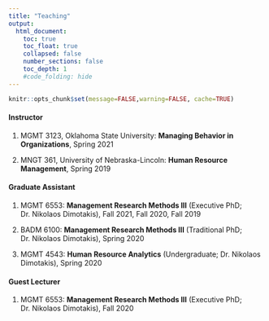 ```yaml
---
title: "Teaching"
output:
  html_document:
    toc: true
    toc_float: true
    collapsed: false
    number_sections: false
    toc_depth: 1
    #code_folding: hide
---
```


```r
knitr::opts_chunk$set(message=FALSE,warning=FALSE, cache=TRUE)
```

#### Instructor
1. MGMT 3123, Oklahoma State University: **Managing Behavior in Organizations**, Spring 2021 

2. MNGT 361, University of Nebraska-Lincoln: **Human Resource Management**, Spring 2019 

#### Graduate Assistant
1. MGMT 6553: **Management Research Methods III** (Executive PhD; Dr. Nikolaos Dimotakis), Fall 2021, Fall 2020, Fall 2019

2. BADM 6100: **Management Research Methods III** (Traditional PhD; Dr. Nikolaos Dimotakis), Spring 2020

3. MGMT 4543: **Human Resource Analytics** (Undergraduate; Dr. Nikolaos Dimotakis), Spring 2020

#### Guest Lecturer
1. MGMT 6553: **Management Research Methods III** (Executive PhD; Dr. Nikolaos Dimotakis), Fall 2020